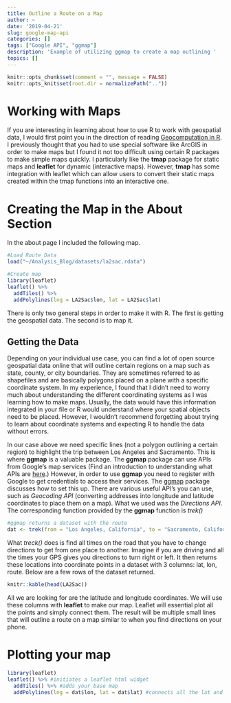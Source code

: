 ```yaml
---
title: Outline a Route on a Map
author: ~
date: '2019-04-21'
slug: google-map-api
categories: []
tags: ["Google API", "ggmap"]
description: 'Example of utilizing ggmap to create a map outlining '
topics: []
---
```


```r
knitr::opts_chunk$set(comment = "", message = FALSE)
knitr::opts_knit$set(root.dir = normalizePath(".."))
```

# Working with Maps

If you are interesting in learning about how to use R to work with geospatial data, I would first point you in the direction of reading [Geocomputation in R](https://geocompr.robinlovelace.net/). I previously thought that you had to use special software like ArcGIS in order to make maps but I found it not too difficult using certain R packages to make simple maps quickly. I particularly like the **tmap** package for static maps and **leaflet** for dynamic (interactive maps). However, **tmap** has some integration with leaflet which can allow users to convert their static maps created within the tmap functions into an interactive one.

# Creating the Map in the About Section 

In the about page I included the following map. 

```r
#Load Route Data
load("~/Analysis_Blog/datasets/la2sac.rdata")

#Create map
library(leaflet)
leaflet() %>% 
  addTiles() %>% 
  addPolylines(lng = LA2Sac$lon, lat = LA2Sac$lat)
```

There is only two general steps in order to make it with R. The first is getting the geospatial data. The second is to map it.

## Getting the Data

Depending on your individual use case, you can find a lot of open source geospatial data online that will outline certain regions on a map such as state, county, or city boundaries. They are sometimes referred to as shapefiles and are basically polygons placed on a plane with a specific coordinate system. In my experience, I found that I didn't need to worry much about understanding the different coordinating systems as I was learning how to make maps. Usually, the data would have this information integrated in your file or R would understand where your spatial objects need to be placed. However, I wouldn't recommend forgetting about trying to learn about coordinate systems and expecting R to handle the data without errors. 

In our case above we need specific lines (not a polygon outlining a certain region) to highlight the trip between Los Angeles and Sacramento. This is where **ggmap** is a valuable package. The **ggmap** package can use APIs from Google's map services (Find an introduction to understanding what APIs are [here](https://zapier.com/learn/apis/).) However, in order to use **ggmap** you need to register with Google to get credentials to access their services. The [ggmap](https://github.com/dkahle/ggmap) package discusses how to set this up. There are various useful API's you can use, such as *Geocoding API* (converting addresses into longitude and latitude coordinates to place them on a map). What we used was the *Directions API*. The corresponding function provided by the **ggmap** function is *trek()*

```r
#ggmap returns a dataset with the route
dat <- trek(from = "Los Angeles, California", to = "Sacramento, California", structure = "route")
```

What *treck()* does is find all times on the road that you have to change directions to get from one place to another. Imagine if you are driving and all the times your GPS gives you directions to turn right or left. It then returns these locations into coordinate points in a dataset with 3 columns: lat, lon, route. Below are a few rows of the dataset returned. 

```r
knitr::kable(head(LA2Sac))
```

All we are looking for are the latitude and longitude coordinates. We will use these columns with **leaflet** to make our map. Leaflet will essential plot all the points and simply connect them. The result will be multiple small lines that will outline a route on a map similar to when you find directions on your phone. 

# Plotting your map 

```r
library(leaflet)
leaflet() %>% #initiates a leaflet html widget
  addTiles() %>% #adds your base map 
  addPolylines(lng = dat$lon, lat = dat$lat) #connects all the lat and lon points in a line
```
